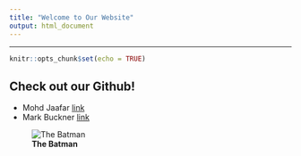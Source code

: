 ```yaml
---
title: "Welcome to Our Website"
output: html_document
---
```

***
```r
knitr::opts_chunk$set(echo = TRUE)
```

## Check out our Github!

* Mohd Jaafar [link](https://github.com/azwanjaafar)
* Mark Buckner [link](https://github.com/bcknr)

![**The Batman**](https://media0.giphy.com/media/Te0QfOk6K7NoWudlbP/200.gif)
